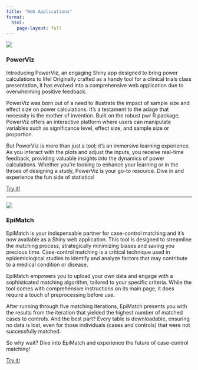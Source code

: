 ```yaml
---
title: "Web Applications"
format:
  html: 
    page-layout: full
---
```




::: { .img-text }

::: { .img-group }
[![](../static/images/powerViz.png)](https://kylegrealis.shinyapps.io/powerViz/){target="_blank"}
:::

::: { .text-grp }

### PowerViz

Introducing PowerViz, an engaging Shiny app designed to bring power calculations to life! Originally crafted as a handy tool for a clinical trials class presentation, it has evolved into a comprehensive web application due to overwhelming positive feedback.

PowerViz was born out of a need to illustrate the impact of sample size and effect size on power calculations. It's a testament to the adage that necessity is the mother of invention. Built on the robust pwr R package, PowerViz offers an interactive platform where users can manipulate variables such as significance level, effect size, and sample size or proportion.

But PowerViz is more than just a tool; it's an immersive learning experience. As you interact with the plots and adjust the inputs, you receive real-time feedback, providing valuable insights into the dynamics of power calculations. Whether you're looking to enhance your learning or in the throes of designing a study, PowerViz is your go-to resource. Dive in and experience the fun side of statistics!

::: { .cntr-btn }
[Try it!](https://kylegrealis.shinyapps.io/powerViz/){target="_blank" .btn}
:::

:::

:::

---

::: { .img-text }

::: { .img-group }
[![](../static/images/epiMatch.png)](https://kylegrealis.shinyapps.io/case-control-matching/){target="_blank"}
:::

::: { .text-grp }

### EpiMatch

EpiMatch is your indispensable partner for case-control matching and it's now available as a Shiny web application. This tool is designed to streamline the matching process, strategically minimizing biases and saving you precious time. Case-control matching is a critical technique used in epidemiological studies to identify and analyze factors that may contribute to a medical condition or disease.

EpiMatch empowers you to upload your own data and engage with a sophisticated matching algorithm, tailored to your specific criteria. While the tool comes with comprehensive instructions on its main page, it does require a touch of preprocessing before use.

After running through five matching iterations, EpiMatch presents you with the results from the iteration that yielded the highest number of matched cases to controls. And the best part? Every table is downloadable, ensuring no data is lost, even for those individuals (cases and controls) that were not successfully matched.

So why wait? Dive into EpiMatch and experience the future of case-control matching!

::: { .cntr-btn }
[Try it!](https://kylegrealis.shinyapps.io/powerViz/){target="_blank" .btn}
:::

:::

:::
